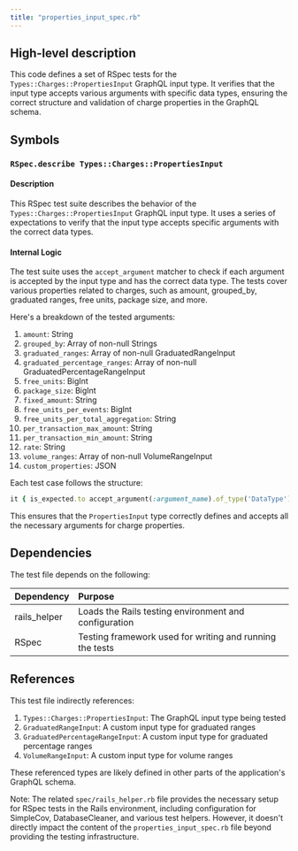 ```yaml
---
title: "properties_input_spec.rb"
---
```


## High-level description
This code defines a set of RSpec tests for the `Types::Charges::PropertiesInput` GraphQL input type. It verifies that the input type accepts various arguments with specific data types, ensuring the correct structure and validation of charge properties in the GraphQL schema.

## Symbols

### `RSpec.describe Types::Charges::PropertiesInput`
#### Description
This RSpec test suite describes the behavior of the `Types::Charges::PropertiesInput` GraphQL input type. It uses a series of expectations to verify that the input type accepts specific arguments with the correct data types.

#### Internal Logic
The test suite uses the `accept_argument` matcher to check if each argument is accepted by the input type and has the correct data type. The tests cover various properties related to charges, such as amount, grouped_by, graduated ranges, free units, package size, and more.

Here's a breakdown of the tested arguments:

1. `amount`: String
2. `grouped_by`: Array of non-null Strings
3. `graduated_ranges`: Array of non-null GraduatedRangeInput
4. `graduated_percentage_ranges`: Array of non-null GraduatedPercentageRangeInput
5. `free_units`: BigInt
6. `package_size`: BigInt
7. `fixed_amount`: String
8. `free_units_per_events`: BigInt
9. `free_units_per_total_aggregation`: String
10. `per_transaction_max_amount`: String
11. `per_transaction_min_amount`: String
12. `rate`: String
13. `volume_ranges`: Array of non-null VolumeRangeInput
14. `custom_properties`: JSON

Each test case follows the structure:

```ruby
it { is_expected.to accept_argument(:argument_name).of_type('DataType') }
```

This ensures that the `PropertiesInput` type correctly defines and accepts all the necessary arguments for charge properties.

## Dependencies
The test file depends on the following:

| Dependency | Purpose |
|:-----------|:--------|
| rails_helper | Loads the Rails testing environment and configuration |
| RSpec | Testing framework used for writing and running the tests |

## References
This test file indirectly references:

1. `Types::Charges::PropertiesInput`: The GraphQL input type being tested
2. `GraduatedRangeInput`: A custom input type for graduated ranges
3. `GraduatedPercentageRangeInput`: A custom input type for graduated percentage ranges
4. `VolumeRangeInput`: A custom input type for volume ranges

These referenced types are likely defined in other parts of the application's GraphQL schema.

Note: The related `spec/rails_helper.rb` file provides the necessary setup for RSpec tests in the Rails environment, including configuration for SimpleCov, DatabaseCleaner, and various test helpers. However, it doesn't directly impact the content of the `properties_input_spec.rb` file beyond providing the testing infrastructure.